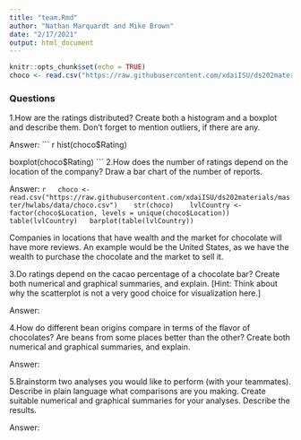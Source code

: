 ```yaml
---
title: "team.Rmd"
author: "Nathan Marquardt and Mike Brown"
date: "2/17/2021"
output: html_document
---
```


```r
knitr::opts_chunk$set(echo = TRUE)
choco <- read.csv("https://raw.githubusercontent.com/xdaiISU/ds202materials/master/hwlabs/data/choco.csv")
```

### Questions
1.How are the ratings distributed? Create both a histogram and a boxplot and describe them. Don’t forget to mention outliers, if there are any.

  Answer: 
  ``` r
  hist(choco$Rating)
  
  boxplot(choco$Rating)
  ```
2.How does the number of ratings depend on the location of the company? Draw a bar chart of the number of reports.

  Answer:
   ```r
  choco <- read.csv("https://raw.githubusercontent.com/xdaiISU/ds202materials/master/hwlabs/data/choco.csv") 
  str(choco) 
  lvlCountry <- factor(choco$Location, levels = unique(choco$Location))
  table(lvlCountry)
  barplot(table(lvlCountry))
  ```
  
  Companies in locations that have wealth and the market for chocolate will have more reviews. An example would be the United States, as we have the wealth to purchase the chocolate and the market to sell it.
  
3.Do ratings depend on the cacao percentage of a chocolate bar? Create both numerical and graphical summaries, and explain. [Hint: Think about why the scatterplot is not a very good choice for visualization here.]

  Answer:
  
4.How do different bean origins compare in terms of the flavor of chocolates? Are beans from some places better than the other? Create both numerical and graphical summaries, and explain.

  Answer:
  
5.Brainstorm two analyses you would like to perform (with your teammates). Describe in plain language what comparisons are you making. Create suitable numerical and graphical summaries for your analyses. Describe the results.

  Answer: